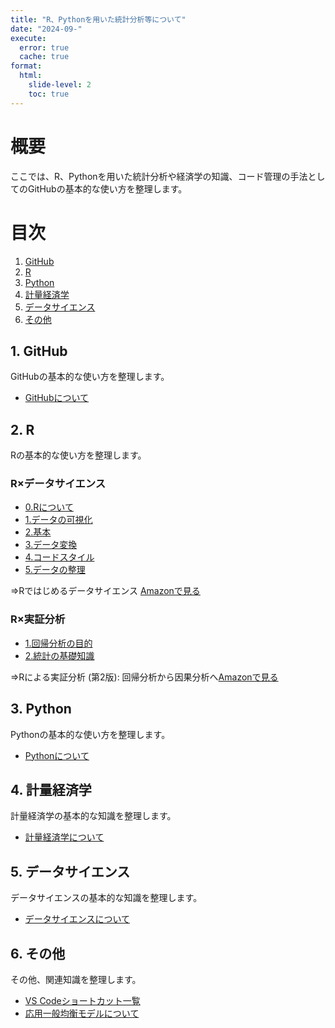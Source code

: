 ```yaml
---
title: "R、Pythonを用いた統計分析等について"
date: "2024-09-"
execute: 
  error: true
  cache: true
format:
  html: 
    slide-level: 2
    toc: true
---
```


# 概要

ここでは、R、Pythonを用いた統計分析や経済学の知識、コード管理の手法としてのGitHubの基本的な使い方を整理します。

# 目次

1. [GitHub](#1-github)
2. [R](#2-r)
3. [Python](#3-python)
4. [計量経済学](#4-計量経済学)
5. [データサイエンス](#5-データサイエンス)
6. [その他](#6-その他)

## 1. GitHub {#1-github}
GitHubの基本的な使い方を整理します。  

- [GitHubについて](git_memo.html)

## 2. R {#2-r}
Rの基本的な使い方を整理します。

### R×データサイエンス
- [0.Rについて](0.R.html)
- [1.データの可視化](1.データの可視化.html)
- [2.基本](2.基本.html)
- [3.データ変換](3.データ変換.html)
- [4.コードスタイル](4.コードスタイル.html)
- [5.データの整理](5.データの整理.html)

⇒Rではじめるデータサイエンス  [Amazonで見る](https://www.amazon.co.jp/R%E3%81%A7%E3%81%AF%E3%81%98%E3%82%81%E3%82%8B%E3%83%87%E3%83%BC%E3%82%BF%E3%82%B5%E3%82%A4%E3%82%A8%E3%83%B3%E3%82%B9-Hadley-Wickham/dp/487311814X)


### R×実証分析
- [1.回帰分析の目的](1.回帰分析の目的.html)
- [2.統計の基礎知識](2.統計の基礎知識.html)

⇒Rによる実証分析 (第2版): 回帰分析から因果分析へ[Amazonで見る](https://www.amazon.co.jp/R%E3%81%AB%E3%82%88%E3%82%8B%E5%AE%9F%E8%A8%BC%E5%88%86%E6%9E%90-%E7%AC%AC2%E7%89%88-%E5%9B%9E%E5%B8%B0%E5%88%86%E6%9E%90%E3%81%8B%E3%82%89%E5%9B%A0%E6%9E%9C%E5%88%86%E6%9E%90%E3%81%B8-%E6%98%9F%E9%87%8E-%E5%8C%A1%E9%83%8E/dp/4274230023)

## 3. Python {#3-python}
Pythonの基本的な使い方を整理します。  

- [Pythonについて](section1.html)

## 4. 計量経済学 {#4-計量経済学}
計量経済学の基本的な知識を整理します。  

- [計量経済学について](section1.html)

## 5. データサイエンス {#5-データサイエンス}
データサイエンスの基本的な知識を整理します。  

- [データサイエンスについて](section1.html)

## 6. その他 {#6-その他}
その他、関連知識を整理します。  

- [VS Codeショートカット一覧](shortcut.html) 
- [応用一般均衡モデルについて](section1.html)
